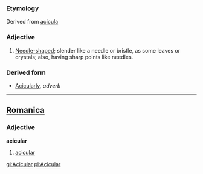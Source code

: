 ===Etymology===
Derived from [[acicula]]
===Adjective===
#[[Needle-shaped]]; slender like a needle or bristle, as some leaves or crystals; also, having sharp points like needles.
===Derived form===
*[[Acicularly]], ''adverb''

----
==[[Romanica]]==
===Adjective===
<b>acicular</b>
#[[acicular]]

[[gl:Acicular]]
[[pl:Acicular]]